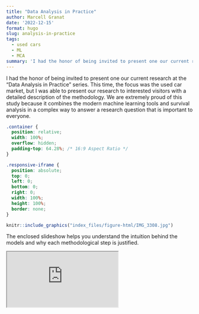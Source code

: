 ```yaml
---
title: "Data Analysis in Practice"
author: Marcell Granat
date: '2022-12-15'
format: hugo
slug: analysis-in-practice
tags: 
  - used cars
  - ML
  - MCA
summary: 'I had the honor of being invited to present one our current research at the "Data Analysis in Practice" series.'
---
```


I had the honor of being invited to present one our current research at the "Data Analysis in Practice" series. This time, the focus was the used car market, but I was able to present our research to interested visitors with a detailed description of the methodology. We are extremely proud of this study because it combines  the modern machine learning tools and survival analysis in a complex way to answer a research question that is important to everyone.

```css
.container {
  position: relative;
  width: 100%;
  overflow: hidden;
  padding-top: 64.28%; /* 16:9 Aspect Ratio */
}

.responsive-iframe {
  position: absolute;
  top: 0;
  left: 0;
  bottom: 0;
  right: 0;
  width: 100%;
  height: 100%;
  border: none;
}
```


```r
knitr::include_graphics("index_files/figure-html/IMG_3308.jpg")
```

The enclosed slideshow helps you understand the intuition behind the models and why each methodological step is justified.

<div class="container"> 
  <iframe class="responsive-iframe" src="https://marcellgranat.github.io/used-car-liquidity/analysis-in-practice.html"></iframe>
</div>


